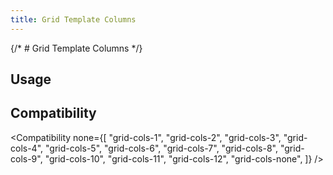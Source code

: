 ```yaml
---
title: Grid Template Columns
---
```



{/* # Grid Template Columns */}

## Usage

<Usage />

## Compatibility

<Compatibility
  none={[
    "grid-cols-1",
    "grid-cols-2",
    "grid-cols-3",
    "grid-cols-4",
    "grid-cols-5",
    "grid-cols-6",
    "grid-cols-7",
    "grid-cols-8",
    "grid-cols-9",
    "grid-cols-10",
    "grid-cols-11",
    "grid-cols-12",
    "grid-cols-none",
  ]}
/>
